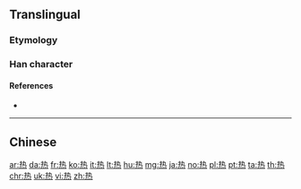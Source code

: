 {{character info/new}}
{{also|熱}}
==Translingual==
{{stroke order|strokes=10}}

===Etymology===
{{Han simp|熱|f=埶|t=执}}

===Han character===
{{Han char|rn=86|rad=火|as=06|sn=10|four=|canj=QIF|ids=⿱执灬}}

====References====
* {{Han ref|kx=0671.081|dkj=|dj=|hdz=32201.090|uh=70ED}}

----

==Chinese==
{{zh-see|熱}}

[[ar:热]]
[[da:热]]
[[fr:热]]
[[ko:热]]
[[it:热]]
[[lt:热]]
[[hu:热]]
[[mg:热]]
[[ja:热]]
[[no:热]]
[[pl:热]]
[[pt:热]]
[[ta:热]]
[[th:热]]
[[chr:热]]
[[uk:热]]
[[vi:热]]
[[zh:热]]